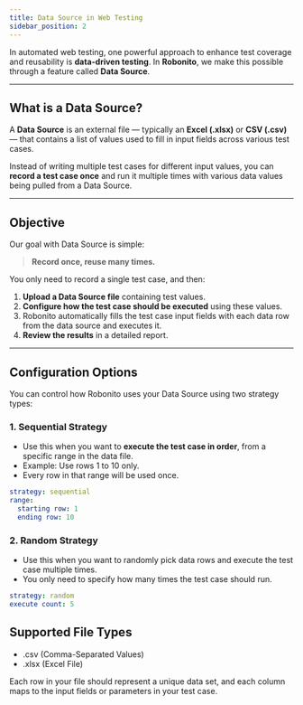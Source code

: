 ```yaml
---
title: Data Source in Web Testing
sidebar_position: 2
---
```



In automated web testing, one powerful approach to enhance test coverage and reusability is **data-driven testing**. In **Robonito**, we make this possible through a feature called **Data Source**.

---

## What is a Data Source?

A **Data Source** is an external file — typically an **Excel (.xlsx)** or **CSV (.csv)** — that contains a list of values used to fill in input fields across various test cases.

Instead of writing multiple test cases for different input values, you can **record a test case once** and run it multiple times with various data values being pulled from a Data Source.

---

## Objective

Our goal with Data Source is simple:

> **Record once, reuse many times.**

You only need to record a single test case, and then:

1. **Upload a Data Source file** containing test values.
2. **Configure how the test case should be executed** using these values.
3. Robonito automatically fills the test case input fields with each data row from the data source and executes it.
4. **Review the results** in a detailed report.

---

## Configuration Options

You can control how Robonito uses your Data Source using two strategy types:

### 1. Sequential Strategy

- Use this when you want to **execute the test case in order**, from a specific range in the data file.
- Example: Use rows 1 to 10 only.
- Every row in that range will be used once.

```yaml
strategy: sequential
range:
  starting row: 1
  ending row: 10
```

### 2. Random Strategy

- Use this when you want to randomly pick data rows and execute the test case multiple times.
- You only need to specify how many times the test case should run.

```yaml
strategy: random
execute count: 5
```

## Supported File Types

- .csv (Comma-Separated Values)
- .xlsx (Excel File)

Each row in your file should represent a unique data set, and each column maps to the input fields or parameters in your test case.
